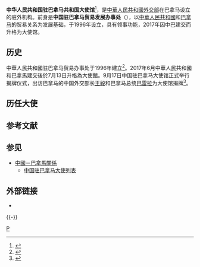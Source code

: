 {{Infobox diplomatic mission
|name = <small>中华人民共和国驻巴拿马共和国大使馆</small><br /><small>{{lang|es|Embajada de la República Popular China en la República de Panamá}}</small><br />[[File:National_Emblem_of_the_People's_Republic_of_China.svg|110px]]
|image = 
|caption = <center></center>
|width = 
|address = El Edificio Smart Business Center, Vía Cincuentenario y Avenida 3C Sur, Corregimiento de San Francisco
|location = {{flagicon|Panama}} [[巴拿马|巴拿马]][[巴拿马城|巴拿马城]]
|ambassador = 魏强<small>（2017－）</small>
|department = {{Flagicon|PRC}} [[中华人民共和国外交部|中华人民共和国外交部]]
|website=[http://pa.china-embassy.gov.cn/chn/ 中华人民共和国驻巴拿马共和国大使馆]
}}
'''中华人民共和国驻巴拿马共和国大使馆'''<ref>{{cite web |title=中華人民共和國駐巴拿馬共和國大使館 |url=http://pa.chinacommercialoffice.org/chn/ |publisher=[[中华人民共和国外交部|中国外交部]] |accessdate=2017-08-31 |archive-date=2017-09-07 |archive-url=https://web.archive.org/web/20170907122945/http://pa.chinacommercialoffice.org/chn/ |dead-url=no }}</ref>，是[[中華人民共和國外交部|中華人民共和國外交部]]在巴拿马设立的驻外机构。前身是'''中国驻巴拿马贸易发展办事处'''（{{lang-es|Oficina de Desarrollo comercial Chino-Panameño}}），以[[中華人民共和國|中華人民共和國]]和[[巴拿马|巴拿马]]的贸易关系为发展基础，于1996年设立，具有领事功能，2017年因中巴建交而升格为大使馆。

== 历史 ==
中華人民共和國驻巴拿马贸易办事处于1996年建立<ref>{{cite web |title=访中国驻巴拿马贸易发展办事处代表王卫华 |url=http://world.people.com.cn/n/2014/0817/c157278-25480094.html |publisher=人民网 |date=2014-08-17 |accessdate=2017-01-17 |archive-date=2015-04-20 |archive-url=https://web.archive.org/web/20150420131157/http://world.people.com.cn/n/2014/0817/c157278-25480094.html |dead-url=no }}</ref>。2017年6月中華人民共和國和巴拿馬建交後於7月13日升格為大使館。9月17日中国驻巴拿马大使馆正式举行揭牌仪式，出访巴拿马的中国外交部长[[王毅|王毅]]和巴拿马总统[[胡安·卡洛斯·瓦雷拉|巴雷拉]]为大使馆揭牌<ref>{{cite news|title=中国驻巴拿马大使馆正式揭牌|url=http://www.chinanews.com/tp/hd2011/2017/09-18/771956.shtml|publisher=中新网|date=2017-09-18|accessdate=2017-09-18|archive-date=2017-09-18|archive-url=https://web.archive.org/web/20170918141037/http://www.chinanews.com/tp/hd2011/2017/09-18/771956.shtml|dead-url=no}}</ref>。

== 历任大使 ==
{{main|中国驻巴拿马大使列表}}

== 参考文献 ==
{{Reflist|32em}}

== 参见 ==
{{Portal box|国际关系|中国|中华人民共和国}}
* [[中國－巴拿馬關係|中國－巴拿馬關係]]
** [[中国驻巴拿马大使列表|中国驻巴拿马大使列表]]

==外部链接==
* {{Official Website|http://pa.china-embassy.gov.cn/chn/|中华人民共和国驻巴拿马共和国大使馆官方网站}}{{zh-hans icon}}{{es icon}}

{{-}}
{{中华人民共和国驻外机构}}

[[Category:中华人民共和国驻外机构|P]]